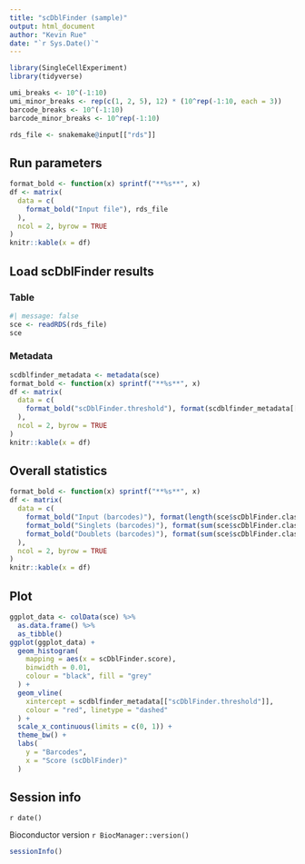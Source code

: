 ```yaml
---
title: "scDblFinder (sample)"
output: html_document
author: "Kevin Rue"
date: "`r Sys.Date()`"
---
```


```r
library(SingleCellExperiment)
library(tidyverse)
```

```r
umi_breaks <- 10^(-1:10)
umi_minor_breaks <- rep(c(1, 2, 5), 12) * (10^rep(-1:10, each = 3))
barcode_breaks <- 10^(-1:10)
barcode_minor_breaks <- 10^rep(-1:10)
```

```r
rds_file <- snakemake@input[["rds"]]
```

## Run parameters

```r
format_bold <- function(x) sprintf("**%s**", x)
df <- matrix(
  data = c(
    format_bold("Input file"), rds_file
  ),
  ncol = 2, byrow = TRUE
)
knitr::kable(x = df)
```

## Load scDblFinder results

### Table

```r
#| message: false
sce <- readRDS(rds_file)
sce
```

### Metadata

```r
scdblfinder_metadata <- metadata(sce)
format_bold <- function(x) sprintf("**%s**", x)
df <- matrix(
  data = c(
    format_bold("scDblFinder.threshold"), format(scdblfinder_metadata[["scDblFinder.threshold"]])
  ),
  ncol = 2, byrow = TRUE
)
knitr::kable(x = df)
```

## Overall statistics

```r
format_bold <- function(x) sprintf("**%s**", x)
df <- matrix(
  data = c(
    format_bold("Input (barcodes)"), format(length(sce$scDblFinder.class), big.mark = ","),
    format_bold("Singlets (barcodes)"), format(sum(sce$scDblFinder.class == "singlet"), big.mark = ","),
    format_bold("Doublets (barcodes)"), format(sum(sce$scDblFinder.class == "doublet"), big.mark = ",")
  ),
  ncol = 2, byrow = TRUE
)
knitr::kable(x = df)
```

## Plot

```r
ggplot_data <- colData(sce) %>% 
  as.data.frame() %>% 
  as_tibble()
ggplot(ggplot_data) +
  geom_histogram(
    mapping = aes(x = scDblFinder.score),
    binwidth = 0.01,
    colour = "black", fill = "grey"
  ) +
  geom_vline(
    xintercept = scdblfinder_metadata[["scDblFinder.threshold"]],
    colour = "red", linetype = "dashed"
  ) +
  scale_x_continuous(limits = c(0, 1)) +
  theme_bw() +
  labs(
    y = "Barcodes",
    x = "Score (scDblFinder)"
  )
```

## Session info

`r date()`

Bioconductor version `r BiocManager::version()`

```r
sessionInfo()
```
